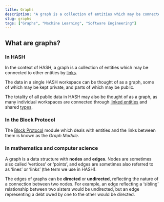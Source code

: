 ```yaml
---
title: Graphs
description: "A graph is a collection of entities which may be connected to other entities by links."
slug: graphs
tags: ["Graphs", "Machine Learning", "Software Engineering"]
---
```


## What are graphs?

### In HASH

In the context of HASH, a graph is a collection of entities which may be connected to other entities by [links](/glossary/links).

The data in a single HASH workspace can be thought of as a graph, some of which may be kept private, and parts of which may be public.

The totality of all public data in HASH may also be thought of as a graph, as many individual workspaces are connected through [linked entities](/glossary/entities#Linked-entities) and shared [types](/glossary/types).

### In the Block Protocol

The [Block Protocol](/glossary/block-protocol) module which deals with entities and the links between them is known as the _Graph Module_.

### In mathematics and computer science

A graph is a data structure with **nodes** and **edges**. Nodes are sometimes also called ‘vertices’ or ‘points’, and edges are sometimes also referred to as ‘lines’ or ‘links’ (the term we use in HASH).

The edges of graphs can be **directed** or **undirected**, reflecting the nature of a connection between two nodes. For example, an edge reflecting a ‘sibling’ relationship between two sisters would be undirected, but an edge representing a debt owed by one to the other would be directed.
